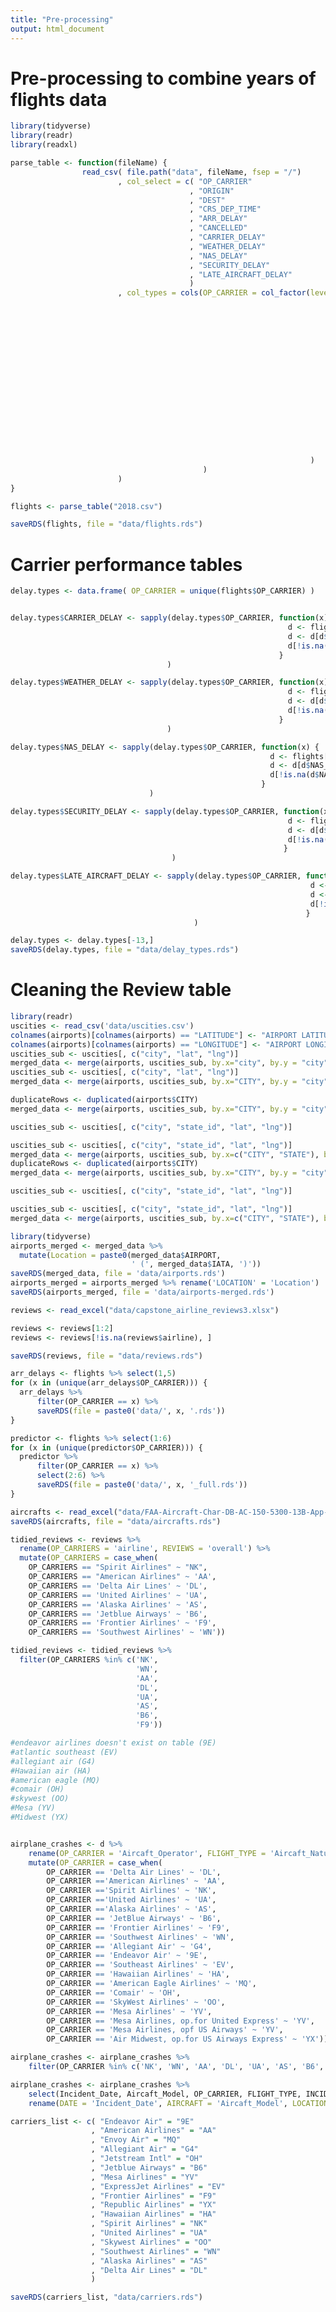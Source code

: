 ```yaml
---
title: "Pre-processing"
output: html_document
---
```


# Pre-processing to combine years of flights data

```r
library(tidyverse)
library(readr)
library(readxl)
```

```r
parse_table <- function(fileName) { 
                read_csv( file.path("data", fileName, fsep = "/")
                        , col_select = c( "OP_CARRIER"
                                        , "ORIGIN"
                                        , "DEST"
                                        , "CRS_DEP_TIME"
                                        , "ARR_DELAY"
                                        , "CANCELLED"
                                        , "CARRIER_DELAY"
                                        , "WEATHER_DELAY"
                                        , "NAS_DELAY"
                                        , "SECURITY_DELAY"
                                        , "LATE_AIRCRAFT_DELAY"
                                        )
                        , col_types = cols(OP_CARRIER = col_factor(levels = c( "9E"
                                                                             , "AA"
                                                                             , "MQ"
                                                                             , "G4"
                                                                             , "OH"
                                                                             , "B6"
                                                                             , "YV"
                                                                             , "EV"
                                                                             , "F9"
                                                                             , "YX"
                                                                             , "HA"
                                                                             , "NK"
                                                                             , "UA"
                                                                             , "OO"
                                                                             , "WN"
                                                                             , "AS"
                                                                             , "DL"
                                                                             )
                                                                   )
                                           )
                        )
}
```

```r
flights <- parse_table("2018.csv")

saveRDS(flights, file = "data/flights.rds")
```

# Carrier performance tables

```r
delay.types <- data.frame( OP_CARRIER = unique(flights$OP_CARRIER) )


delay.types$CARRIER_DELAY <- sapply(delay.types$OP_CARRIER, function(x) {
                                                              d <- flights[flights$OP_CARRIER == x, ] %>% select(1, 7)
                                                              d <- d[d$CARRIER_DELAY > 0, ]
                                                              d[!is.na(d$CARRIER_DELAY), ] %>% nrow()  
                                                            }
                                   )

delay.types$WEATHER_DELAY <- sapply(delay.types$OP_CARRIER, function(x) {
                                                              d <- flights[flights$OP_CARRIER == x, ] %>% select(1, 8)
                                                              d <- d[d$WEATHER_DELAY > 0, ]
                                                              d[!is.na(d$WEATHER_DELAY), ] %>% nrow()  
                                                            }
                                   )

delay.types$NAS_DELAY <- sapply(delay.types$OP_CARRIER, function(x) {
                                                          d <- flights[flights$OP_CARRIER == x, ] %>% select(1, 9)
                                                          d <- d[d$NAS_DELAY > 0, ]
                                                          d[!is.na(d$NAS_DELAY), ] %>% nrow()  
                                                        }
                               )

delay.types$SECURITY_DELAY <- sapply(delay.types$OP_CARRIER, function(x) {
                                                              d <- flights[flights$OP_CARRIER == x, ] %>% select(1, 10)
                                                              d <- d[d$SECURITY_DELAY > 0, ]
                                                              d[!is.na(d$SECURITY_DELAY), ] %>% nrow()  
                                                             }
                                    )

delay.types$LATE_AIRCRAFT_DELAY <- sapply(delay.types$OP_CARRIER, function(x) {
                                                                   d <- flights[flights$OP_CARRIER == x, ] %>% select(1, 11)
                                                                   d <- d[d$LATE_AIRCRAFT_DELAY > 0, ]
                                                                   d[!is.na(d$LATE_AIRCRAFT_DELAY), ] %>% nrow()   
                                                                  }
                                         )

delay.types <- delay.types[-13,]
saveRDS(delay.types, file = "data/delay_types.rds")
```

# Cleaning the Review table

```r
library(readr)
uscities <- read_csv('data/uscities.csv')
colnames(airports)[colnames(airports) == "LATITUDE"] <- "AIRPORT LATITUDE"
colnames(airports)[colnames(airports) == "LONGITUDE"] <- "AIRPORT LONGITUDE"
uscities_sub <- uscities[, c("city", "lat", "lng")]
merged_data <- merge(airports, uscities_sub, by.x="city", by.y = "city", all.x=TRUE)
uscities_sub <- uscities[, c("city", "lat", "lng")]
merged_data <- merge(airports, uscities_sub, by.x="CITY", by.y = "city", all.x=TRUE)

duplicateRows <- duplicated(airports$CITY)
merged_data <- merge(airports, uscities_sub, by.x="CITY", by.y = "city")

uscities_sub <- uscities[, c("city", "state_id", "lat", "lng")]

uscities_sub <- uscities[, c("city", "state_id", "lat", "lng")]
merged_data <- merge(airports, uscities_sub, by.x=c("CITY", "STATE"), by.y=c("city", "state_id"))
duplicateRows <- duplicated(airports$CITY)
merged_data <- merge(airports, uscities_sub, by.x="CITY", by.y = "city")

uscities_sub <- uscities[, c("city", "state_id", "lat", "lng")]

uscities_sub <- uscities[, c("city", "state_id", "lat", "lng")]
merged_data <- merge(airports, uscities_sub, by.x=c("CITY", "STATE"), by.y=c("city", "state_id"))
```


```r
library(tidyverse)
airports_merged <- merged_data %>%
  mutate(Location = paste0(merged_data$AIRPORT, 
                           ' (', merged_data$IATA, ')'))
saveRDS(merged_data, file = 'data/airports.rds')
airports_merged = airports_merged %>% rename('LOCATION' = 'Location')
saveRDS(airports_merged, file = 'data/airports-merged.rds')

reviews <- read_excel("data/capstone_airline_reviews3.xlsx")
```

```r
reviews <- reviews[1:2]
reviews <- reviews[!is.na(reviews$airline), ]

saveRDS(reviews, file = "data/reviews.rds")
```

```r
arr_delays <- flights %>% select(1,5)
for (x in (unique(arr_delays$OP_CARRIER))) {
  arr_delays %>%
      filter(OP_CARRIER == x) %>%
      saveRDS(file = paste0('data/', x, '.rds'))
}
```

```r
predictor <- flights %>% select(1:6)
for (x in (unique(predictor$OP_CARRIER))) {
  predictor %>%
      filter(OP_CARRIER == x) %>%
      select(2:6) %>%
      saveRDS(file = paste0('data/', x, '_full.rds'))
}
```

```r
aircrafts <- read_excel("data/FAA-Aircraft-Char-DB-AC-150-5300-13B-App-2023-09-07.xlsx")
saveRDS(aircrafts, file = "data/aircrafts.rds")
```
```r
tidied_reviews <- reviews %>%
  rename(OP_CARRIERS = 'airline', REVIEWS = 'overall') %>%
  mutate(OP_CARRIERS = case_when(
    OP_CARRIERS == "Spirit Airlines" ~ "NK",
    OP_CARRIERS == "American Airlines" ~ 'AA',
    OP_CARRIERS == 'Delta Air Lines' ~ 'DL',
    OP_CARRIERS == 'United Airlines' ~ 'UA',
    OP_CARRIERS == 'Alaska Airlines' ~ 'AS',
    OP_CARRIERS == 'Jetblue Airways' ~ 'B6',
    OP_CARRIERS == 'Frontier Airlines' ~ 'F9',
    OP_CARRIERS == 'Southwest Airlines' ~ 'WN'))

tidied_reviews <- tidied_reviews %>%
  filter(OP_CARRIERS %in% c('NK',
                            'WN',
                            'AA',
                            'DL',
                            'UA',
                            'AS',
                            'B6',
                            'F9'))

#endeavor airlines doesn't exist on table (9E)
#atlantic southeast (EV)
#allegiant air (G4)
#Hawaiian air (HA)
#american eagle (MQ)
#comair (OH)
#skywest (OO)
#Mesa (YV)
#Midwest (YX)


airplane_crashes <- d %>%
    rename(OP_CARRIER = 'Aircaft_Operator', FLIGHT_TYPE = 'Aircaft_Nature', INCIDENT_TYPE = 'Incident_Category') %>%
    mutate(OP_CARRIER = case_when(
        OP_CARRIER == 'Delta Air Lines' ~ 'DL',
        OP_CARRIER =='American Airlines' ~ 'AA',
        OP_CARRIER =='Spirit Airlines' ~ 'NK',
        OP_CARRIER =='United Airlines' ~ 'UA',
        OP_CARRIER =='Alaska Airlines' ~ 'AS',
        OP_CARRIER == 'JetBlue Airways' ~ 'B6',
        OP_CARRIER == 'Frontier Airlines' ~ 'F9',
        OP_CARRIER == 'Southwest Airlines' ~ 'WN',
        OP_CARRIER == 'Allegiant Air' ~ 'G4',
        OP_CARRIER == 'Endeavor Air' ~ '9E',
        OP_CARRIER == 'Southeast Airlines' ~ 'EV',
        OP_CARRIER == 'Hawaiian Airlines' ~ 'HA',
        OP_CARRIER == 'American Eagle Airlines' ~ 'MQ',
        OP_CARRIER == 'Comair' ~ 'OH',
        OP_CARRIER == 'SkyWest Airlines' ~ 'OO',
        OP_CARRIER == 'Mesa Airlines' ~ 'YV',
        OP_CARRIER == 'Mesa Airlines, op.for United Express' ~ 'YV',
        OP_CARRIER == 'Mesa Airlines, opf US Airways' ~ 'YV',
        OP_CARRIER == 'Air Midwest, op.for US Airways Express' ~ 'YX')) 

airplane_crashes <- airplane_crashes %>%
    filter(OP_CARRIER %in% c('NK', 'WN', 'AA', 'DL', 'UA', 'AS', 'B6', 'F9', 'YX', 'YV', 'OO', 'OH', 'MQ', 'HA', 'G4', 'EV', '9E'))

airplane_crashes <- airplane_crashes %>%
    select(Incident_Date, Aircaft_Model, OP_CARRIER, FLIGHT_TYPE, INCIDENT_TYPE, Incident_Location, `Incident_Cause(es)`) %>%
    rename(DATE = 'Incident_Date', AIRCRAFT = 'Aircaft_Model', LOCATION = 'Incident_Location', CAUSE = 'Incident_Cause(es)')

```

```r
carriers_list <- c( "Endeavor Air" = "9E"
                  , "American Airlines" = "AA"
                  , "Envoy Air" = "MQ"
                  , "Allegiant Air" = "G4"
                  , "Jetstream Intl" = "OH"
                  , "Jetblue Airways" = "B6"
                  , "Mesa Airlines" = "YV"
                  , "ExpressJet Airlines" = "EV"
                  , "Frontier Airlines" = "F9"
                  , "Republic Airlines" = "YX"
                  , "Hawaiian Airlines" = "HA"
                  , "Spirit Airlines" = "NK"
                  , "United Airlines" = "UA"
                  , "Skywest Airlines" = "OO"
                  , "Southwest Airlines" = "WN"
                  , "Alaska Airlines" = "AS"
                  , "Delta Air Lines" = "DL"
                  )

saveRDS(carriers_list, "data/carriers.rds")
```

